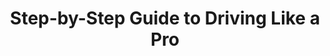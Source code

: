 ---
title: 'Step-by-Step Guide to Driving Like a Pro'
description: 'Discover the specific steps for driving like a pro'
icon: 'car'
sidebarTitle: "Driving basics"
---